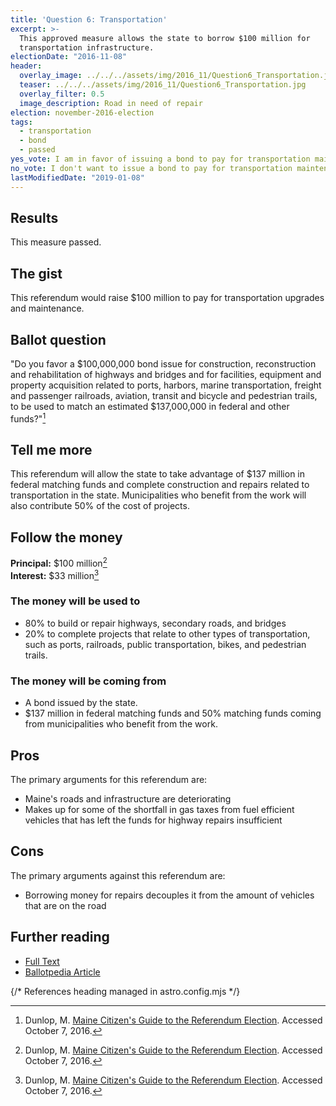 ```yaml
---
title: 'Question 6: Transportation'
excerpt: >-
  This approved measure allows the state to borrow $100 million for
  transportation infrastructure.
electionDate: "2016-11-08"
header:
  overlay_image: ../../../assets/img/2016_11/Question6_Transportation.jpg
  teaser: ../../../assets/img/2016_11/Question6_Transportation.jpg
  overlay_filter: 0.5
  image_description: Road in need of repair
election: november-2016-election
tags:
  - transportation
  - bond
  - passed
yes_vote: I am in favor of issuing a bond to pay for transportation maintenance.
no_vote: I don't want to issue a bond to pay for transportation maintenance.
lastModifiedDate: "2019-01-08"
---
```


## Results

This measure passed.

## The gist

This referendum would raise $100 million to pay for transportation upgrades and maintenance.

## Ballot question

"Do you favor a $100,000,000 bond issue for construction, reconstruction and rehabilitation of highways and bridges and for facilities, equipment and property acquisition related to ports, harbors, marine transportation, freight and passenger railroads, aviation, transit and bicycle and pedestrian trails, to be used to match an estimated $137,000,000 in federal and other funds?"[^2]

<YesNoTable yesContent={frontmatter.yes_vote} noContent={frontmatter.no_vote} />

## Tell me more

This referendum will allow the state to take advantage of $137 million in federal matching funds and complete construction and repairs related to transportation in the state. Municipalities who benefit from the work will also contribute 50% of the cost of projects.

## Follow the money

**Principal:** $100 million[^2]
<br />**Interest:** $33 million[^2]

### The money will be used to

- 80% to build or repair highways, secondary roads, and bridges
- 20% to complete projects that relate to other types of transportation, such as ports, railroads, public transportation, bikes, and pedestrian trails.

### The money will be coming from

- A bond issued by the state.
- $137 million in federal matching funds and 50% matching funds coming from municipalities who benefit from the work.

## Pros

The primary arguments for this referendum are:

- Maine's roads and infrastructure are deteriorating
- Makes up for some of the shortfall in gas taxes from fuel efficient vehicles that has left the funds for highway repairs insufficient

## Cons

The primary arguments against this referendum are:

- Borrowing money for repairs decouples it from the amount of vehicles that are on the road

## Further reading

- [Full Text](http://legislature.maine.gov/legis/bills/bills_127th/chapters/PUBLIC478.asp)
- [Ballotpedia Article](<https://ballotpedia.org/Maine_Transportation_Bond,_Question_6_(2016)>)

{/* References heading managed in astro.config.mjs */}
[^1]: Ballotpedia State Desk. [Maine Transportation Bond, Question 6 (2016)](https://ballotpedia.org/Maine_Transportation_Bond,_Question_6_(2016)). Ballotpedia.  Accessed October 7, 2016.
[^2]: Dunlop, M. [Maine Citizen's Guide to the Referendum Election](http://www.state.me.us/sos/cec/elec/upcoming/citizensguide2016.pdf). Accessed October 7, 2016.
